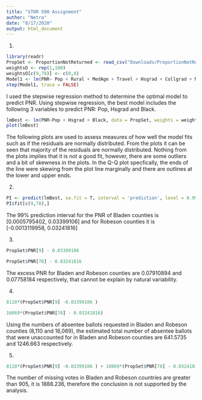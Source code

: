 ```yaml
---
title: "STOR 590 Assignment"
author: "Netra"
date: "8/17/2020"
output: html_document
---
```

1. 
```r
library(readr)
PropSet <- ProportionNotReturned <- read_csv("Downloads/ProportionNotReturned.csv")
weightsO <- rep(1,100)
weightsO[c(9,78)] <- c(0,0)
Model1 <- lm(PNR~ Pop + Rural + MedAge + Travel + Hsgrad + Collgrad + MedInc + Black + Hisp, data = PropSet, weights = weightsO )
step(Model1, trace = FALSE)
```
I used the stepwise regression method to determine the optimal model to predict PNR. Using stepwise regression, the best model includes the following 3 variables to predict PNR: Pop, Hsgrad and Black. 

```r
lmBest <- lm(PNR~Pop + Hsgrad + Black, data = PropSet, weights = weightsO)
plot(lmBest)
```
The following plots are used to assess measures of how well the model fits such as if the residuals are normally distributed. From the plots it can be seen that majority of the residuals are normally distributed. Nothing from the plots implies that it is not a good fit, however, there are some outliers and a bit of skewness in the plots. In the Q-Q plot specfically, the ends of the line were skewing from the plot line marginally and there are outlines at the lower and upper ends. 

2.
```r
PI <- predict(lmBest, se.fit = T, interval = 'prediction', level = 0.99, weights = 1)
PI$fit[c(9,78),]
```
The 99% prediction interval for the PNR of Bladen counties is [0.0005795402, 0.03399106] and for Robeson counties it is [-0.0013119958, 0.03241816]

3.
```r
PropSet$PNR[9] - 0.03399106
```

```r
PropSet$PNR[78] - 0.03241816
```
The excess PNR for Bladen and Robeson counties are 0.07910894 and 0.07758184 respectively, that cannot be explain by natural variability.


4.
```r
8110*(PropSet$PNR[9] -0.03399106 )
```

```r
16069*(PropSet$PNR[78] - 0.03241816)
```
Using the numbers of absentee ballots requested in Bladen and Robeson counties (8,110 and 16,069), the estimated total number of absentee ballots that were unaccounted for in Bladen and Robeson counties are 641.5735 and 1246.663 respectively.

5.
```r
8110*(PropSet$PNR[9] -0.03399106 ) + 16069*(PropSet$PNR[78] - 0.03241816)
```
The number of missing votes in Bladen and Robeson countries are greater than 905, it is 1888.236, therefore the conclusion is not supported by the analysis.
